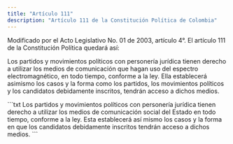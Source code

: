 ```yaml
---
title: "Artículo 111"
description: "Artículo 111 de la Constitución Política de Colombia"
---
```


<Warning>Modificado por el Acto Legislativo No. 01 de 2003, artículo 4°. El artículo 111 de la Constitución Política quedará así: </Warning>

Los partidos y movimientos políticos con personería jurídica tienen derecho a utilizar los medios de comunicación que hagan uso del espectro
electromagnético, en todo tiempo, conforme a la
ley. Ella establecerá asimismo los casos y la forma
como los partidos, los movimientos políticos y los
candidatos debidamente inscritos, tendrán acceso
a dichos medios.

<Accordion title="Artículo original antes de la modificación:">
```txt 
Los partidos y movimientos políticos con personería jurídica tienen derecho a
utilizar los medios de comunicación social del Estado en todo tiempo, conforme
a la ley. Esta establecerá así mismo los casos y la forma en que los candidatos
debidamente inscritos tendrán acceso a dichos medios.
```
</Accordion>